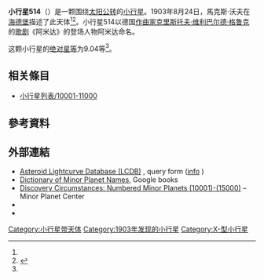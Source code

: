 {{Infobox planet
 | minorplanet     = yes
 | name            = 514 Armida
 | background      = #D6D6D6
 | image = 
 | image_size      = 
 | caption         =
 | discovery_ref   =  <ref name="MPC-object" />
 | discoverer      = [[馬克斯·沃夫|馬克斯·沃夫]]
 | discovery_site  = [[海德堡|海德堡]]
 | discovered      = 1903年8月24日
 | mpc_name        = 514 Armida
 | alt_names       = 514 Armida
 | pronounced      = 
 | named_after     = <ref name="MPC-object" />
 | mp_category     = [[主帶小行星|主帶小行星]] <ref name="MPC-object" /><ref name="jpldata" />
 | orbit_ref       = <ref name="a">[http://ssd.jpl.nasa.gov/sbdb.cgi?sstr=514 514] {{Wayback|url=http://ssd.jpl.nasa.gov/sbdb.cgi?sstr=514 |date=20210717063937 }}，小行星數據庫瀏覽器（JPL Small-Body Database Browser）－[[美国国家航空航天局|美国国家航空航天局]]喷气推进实验室</ref>
 | epoch           = 2018-03-23.0（[[儒略日|JD]] 2458200.5）
 | uncertainty     = 0
 | observation_arc = 
 | aphelion = {{convert|3.171|AU|km|3|abbr=on|lk=out}}
 | perihelion      = {{convert|2.9216280|AU|km|3|abbr=on}}
 | semimajor       = 3.0463145
 | eccentricity    = 0.0409303
 | period          = 5.32[[儒略年|yr]]
 | mean_anomaly    = 163.51088[[度|°]]
 | mean_motion     = {{Deg2DMS|0.18537100|sup=ms}} / day
 | inclination     = 3.87682
 | asc_node        = 268.62035°
 | arg_peri        = 107.57063
 | mean_diameter   = 
 | rotation        = 
 | albedo          =
 | spectral_type   =
 | abs_magnitude   = 9.04<ref name="jpldata" />
}}
'''小行星514'''（{{lang-en|514 Armida}}）是一颗围绕[[太阳|太阳]][[公转|公转]]的[[小行星|小行星]]。1903年8月24日，馬克斯·沃夫在[[海德堡|海德堡]]描述了此天体<ref name="a" /><ref>{{cite news|title=小行星列表|url=http://cfa-www.harvard.edu/iau/lists/NumberedMPs.txt|accessdate=2018-10-19|newspaper=哈佛大学|archive-date=2008-05-17|archive-url=https://web.archive.org/web/20080517010638/http://cfa-www.harvard.edu/iau/lists/NumberedMPs.txt|dead-url=no}}</ref>。小行星514以德国[[作曲家|作曲家]][[克里斯托夫·维利巴尔德·格鲁克|克里斯托夫·维利巴尔德·格鲁克]]的[[歌剧|歌剧]]《阿米达》的登场人物阿米达命名。

这颗小行星的[[绝对星等|绝对星等]]为9.04等<ref name="a" />。

== 相关條目 ==
*[[小行星列表/10001-11000|小行星列表/10001-11000]]

== 參考資料 ==
{{reflist|refs=

<ref name="jpldata">{{cite web
 |type         = 2018-01-26 last obs.
 |title        = JPL Small-Body Database Browser:514 Armida-514 Armida
 |url          = https://ssd.jpl.nasa.gov/sbdb.cgi?sstr=514
 |publisher    = [[Jet_Propulsion_Laboratory|Jet Propulsion Laboratory]]
 |accessdate   = 28 March 2018
 |archive-date = 2021-07-17
 |archive-url  = https://web.archive.org/web/20210717063937/https://ssd.jpl.nasa.gov/sbdb.cgi?sstr=514
 |dead-url     = no
}}</ref>

<ref name="MPC-object">{{cite web
  |title      = 514 Armida
  |work      = Minor Planet Center
  |url      = https://www.minorplanetcenter.net/db_search/show_object?object_id=514
  |accessdate      = 28 March 2018
  |archive-date      = 2016-03-04
  |archive-url      = https://web.archive.org/web/20160304092314/http://minorplanetcenter.net/db_search/show_object?object_id=514
  |dead-url      = no
  }}</ref>

}}

==  外部連結 ==
* [http://www.minorplanet.info/PHP/lcdbsummaryquery.php Asteroid Lightcurve Database (LCDB)] {{Wayback|url=http://www.minorplanet.info/PHP/lcdbsummaryquery.php |date=20171210173955 }}, query form ([http://www.minorplanet.info/lightcurvedatabase.html info] {{Wayback|url=http://www.minorplanet.info/lightcurvedatabase.html |date=20171216050541 }})
* [https://books.google.com/books?id=aeAg1X7afOoC&pg Dictionary of Minor Planet Names], Google books
* [http://www.minorplanetcenter.net/iau/lists/NumberedMPs010001.html Discovery Circumstances: Numbered Minor Planets (10001)-(15000)] {{Wayback|url=http://www.minorplanetcenter.net/iau/lists/NumberedMPs010001.html |date=20180612162317 }} – Minor Planet Center
* {{AstDys|514}}
* {{JPL small body}}

{{Minor Planet Number|[[小行星513|小行星513]]|[[小行星515|小行星515]]}}
{{小天体}}

[[Category:小行星带天体|Category:小行星带天体]]
[[Category:1903年发现的小行星|Category:1903年发现的小行星]]
[[Category:X-型小行星|Category:X-型小行星]]